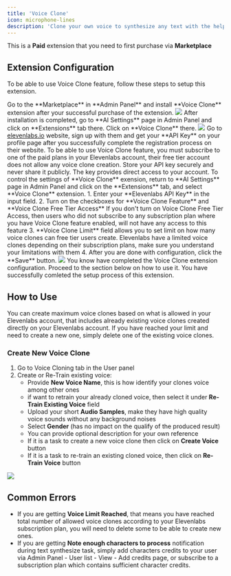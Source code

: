 ```yaml
---
title: 'Voice Clone'
icon: microphone-lines
description: 'Clone your own voice to synthesize any text with the help of our Voice Clone extension'
---
```



<Warning>This is a **Paid** extension that you need to first purchase via **Marketplace**</Warning>


## Extension Configuration
To be able to use Voice Clone feature, follow these steps to setup this extension.

<Steps>
  <Step title="Step 1">
    Go to the **Marketplace** in **Admin Panel** and install **Voice Clone** extension after your successful purchase of the extension.     
    <img src="/images/extensions/voice-clone/clone-1.png" />    
  </Step>
  <Step title="Step 2">
    After installation is completed, go to **AI Settings** page in Admin Panel and click on **Extensions** tab there. Click on **Voice Clone** there. 
    <img src="/images/extensions/voice-clone/clone-2.png" />
  </Step>
  <Step title="Step 3">
     Go to <a href="https://elevenlabs.io/" target="_blank">elevenlabs.io</a> website, sign up with them and get your **API Key** on your profile page after you successfully complete the registration process on their website.
    <Warning>To be able to use Voice Clone feature, you must subscribe to one of the paid plans in your Elevenlabs account, their free tier account does not allow any voice clone creation. </Warning>
    <Note>Store your API key securely and never share it publicly. The key provides direct access to your account.</Note>
  </Step>
   <Step title="Step 4">
   To control the settings of **Voice Clone** exension, return to **AI Settings** page in Admin Panel and click on the **Extensions** tab, and select **Voice Clone** extension. 
    1. Enter your **Elevenlabs API Key** in the input field. 
    2. Turn on the checkboxes for **Voice Clone Feature** and **Voice Clone Free Tier Access** 
    <Note>If you don't turn on Voice Clone Free Tier Access, then users who did not subscribe to any subscription plan where you have Voice Clone feature enabled, will not have any access to this feature</Note>
    3. **Voice Clone Limit** field allows you to set limit on how many voice clones can free tier users create. 
    <Warning>Elevenlabs have a limited voice clones depending on their subscription plans, make sure you understand your limitations with them</Warning>
    4. After you are done with configuration, click the **Save** button.  
    <img src="/images/extensions/voice-clone/clone-3.png" />
  </Step>
  <Step title="Step 5">
    You know have completed the Voice Clone extension configuration. Proceed to the section below on how to use it. 
  </Step>
</Steps>

<Check>
You have successfully comleted the setup process of this extension.
</Check>

## How to Use
You can create maximum voice clones based on what is allowed in your Elevenlabs account, that includes already existing voice clones created directly on your Elevenlabs account. 
If you have reached your limit and need to create a new one, simply delete one of the existing voice clones. 

### Create New Voice Clone

1. Go to Voice Cloning tab in the User panel 
2. Create or Re-Train existing voice:
    - Provide **New Voice Name**, this is how identify your clones voice among other ones
    - if want to retrain your already cloned voice, then select it under **Re-Train Existing Voice** field
    - Upload your short **Audio Samples**, make they have high quality voice sounds without any background noises 
    - Select **Gender** (has no impact on the qualify of the produced result)
    - You can provide optional description for your own reference
    - If it is a task to create a new voice clone then click on **Create Voice** button
    - If it is a task to re-train an existing cloned voice, then click on **Re-Train Voice** button
<img src="/images/extensions/voice-clone/clone-4.png" />

## Common Errors

- If you are getting **Voice Limit Reached**, that means you have reached total number of allowed voice clones according to your Elevenlabs subscription plan, you will need to delete some to be able to create new ones. 
- If you are getting **Note enough characters to process** notification during text synthesize task, simply add characters credits to your user via Admin Panel - User list - View - Add credits page, or subscribe to a subscription plan which contains sufficient character credits. 



